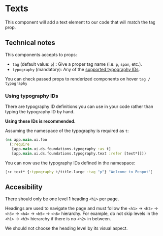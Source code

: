 
<Meta of={TextStories} />

# Texts
This component will add a text element to our code that will match the tag prop.

## Technical notes

This components accepts to props:

- `tag` (default value: `p`) : Give a proper tag name (i.e. `p`, `span`, etc.).
- `typography` (mandatory): Any of the [supported typography IDs](?path=/docs/foundations-typography--docs).

You can check passed props to renderized components on hover `tag / typography`


### Using typography IDs

There are typography ID definitions you can use in your code rather than typing the
typography ID by hand.

**Using these IDs is recommended**.

Assuming the namespace of the typography is required as `t`:

```clj
(ns app.main.ui.foo
  (:require
   [app.main.ui.ds.foundations.typography :as t]
   [app.main.ui.ds.foundations.typography.text :refer [text*]]))
```

You can now use the typography IDs defined in the namespace:

```clj
[:> text* {:typography t/title-large :tag "p"} "Welcome to Penpot"]
```

## Accesibility

There should only be one level 1 heading `<h1>` per page.

Headings are used to navigate the page and must follow the `<h1>` -> `<h2>` -> `<h3>` -> `<h4>` -> `<h5>` ->  `<h6>` hierarchy.
For example, do not skip levels in the `<h1>` -> `<h3>` hierarchy if there is no `<h2>` in between.

We should not choose the heading level by its visual aspect.
